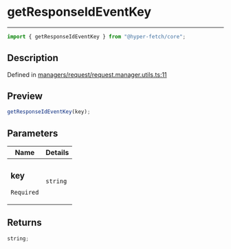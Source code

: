 # getResponseIdEventKey

<div class="api-docs__separator" data-reactroot="">

---

</div><div class="api-docs__import" data-reactroot="">

```ts
import { getResponseIdEventKey } from "@hyper-fetch/core";
```

</div><div class="api-docs__section">

## Description

</div><div class="api-docs__description"><span class="api-docs__do-not-parse">

</span></div><p class="api-docs__definition">

Defined in
[managers/request/request.manager.utils.ts:11](https://github.com/BetterTyped/hyper-fetch/blob/c3e2c45/packages/core/src/managers/request/request.manager.utils.ts#L11)

</p><div class="api-docs__section">

## Preview

</div><div class="api-docs__preview fn">

```ts
getResponseIdEventKey(key);
```

</div><div class="api-docs__section">

## Parameters

</div>
<div class="api-docs__parameters">
<table>
<thead><tr><th>Name</th><th>Details</th></tr></thead>
<tbody><tr param-data="key"><td class="api-docs__param-name required">

### key

`Required`

</td><td class="api-docs__param-type">

`string`

</td></tr></tbody></table></div><div class="api-docs__section">

## Returns

</div><div class="api-docs__returns">

```ts
string;
```

</div>
